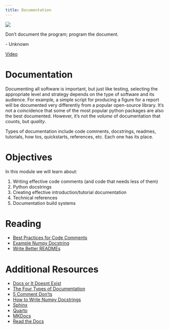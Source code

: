 ```yaml
---
title: Documentation
---
```

![](../../images/conspiracy_board.png)

:::{.callout-note appearance="minimal"}
Don't document the program; program the document.

\- Unknown
:::

[Video](https://www.youtube.com/watch?v=25jwO2_lAoI)

# Documentation
Documenting all software is important, but just like testing, selecting the appropriate level and strategy
depends on the type of software and its audience. For example, a simple script for producing a figure for a 
report will be documented very differently from a popular open-source library. It's not a coincidence 
that some of the most popular python packages are also the best documented. 
However, it's not the *volume* of documentation that counts, but *quality*.

Types of documentation include code comments, docstrings, readmes, tutorials, how tos, quickstarts, references, etc. 
Each one has its place.

# Objectives

In this module we will learn about:

1. Writing effective code comments (and code that needs less of them)
2. Python docstrings
3. Creating effective introduction/tutorial documentation
4. Technical references
5. Documentation build systems

# Reading

- [Best Practices for Code Comments](https://stackoverflow.blog/2021/12/23/best-practices-for-writing-code-comments/)
- [Example Numpy Docstring](https://github.com/numpy/numpy/blob/main/doc/example.py)
- [Write Better READMEs](https://github.com/banesullivan/README)

# Additional Resources

- [Docs or It Doesnt Exist](https://lukeplant.me.uk/blog/posts/docs-or-it-doesnt-exist/)
- [The Four Types of Documentation](https://nick.groenen.me/posts/the-4-types-of-technical-documentation/)
- [5 Comment Don'ts](https://www.itprotoday.com/development-techniques-and-management/5-code-commenting-donts)
- [How to Write Numpy Docstrings](https://python.plainenglish.io/how-to-write-numpy-style-docstrings-a092121403ba)
- [Sphinx](https://www.sphinx-doc.org/en/master/)
- [Quarto](https://github.com/quarto-dev/quarto-cli)
- [MKDocs](https://www.mkdocs.org/)
- [Read the Docs](https://readthedocs.org/)



